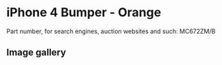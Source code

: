 
# iPhone 4 Bumper - Orange

Part number, for search engines, auction websites and such: MC672ZM/B

## Image gallery

<div style={{ width: "768px" }}>
  <GalleryComponent
    images={[
      {
        original: "/everysource/MC672.png",
        thumbnail: "/everypreview/MC672.png",
      },
      {
        original: "/everysource/MC672_AV1.png",
        thumbnail: "/everypreview/MC672_AV1.png",
      },
      {
        original: "/everysource/MC672_AV2.png",
        thumbnail: "/everypreview/MC672_AV2.png",
      },
      {
        original: "/everysource/MC672_AV3.png",
        thumbnail: "/everypreview/MC672_AV3.png",
      },
      {
        original: "/everysource/MC672_AV4.png",
        thumbnail: "/everypreview/MC672_AV4.png",
      },
      {
        original: "/everysource/MC672_AV5.png",
        thumbnail: "/everypreview/MC672_AV5.png",
      }
    ]}
  />
</div>